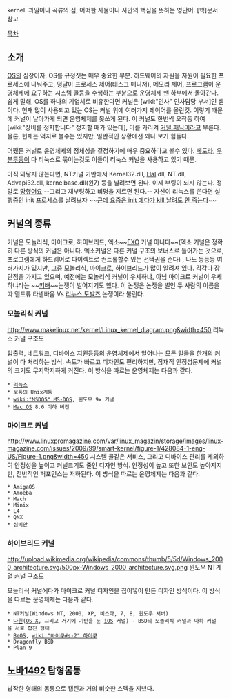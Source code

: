 kernel. 과일이나 곡류의 심, 어떠한 사물이나 사안의 핵심을 뜻하는 영단어. [핵]문서 참고

[[목차]]

== 소개 ==
[[OS]]의 심장이자, OS를 규정짓는 매우 중요한 부분. 하드웨어의 자원을 자원이 필요한 프로세스에 나눠주고, 덩달아 프로세스 제어(태스크 매니저), 메모리 제어, 프로그램이 운영체제에 요구하는 시스템 콜등을 수행하는 부분으로 운영체제 맨 하부에서 돌아간다. 쉽게 말해, OS를 하나의 기업체로 비유한다면 커널은 [wiki:"인사" 인사담당 부서]인 셈이다.  현재 많이 사용되고 있는 OS는 커널 위에 여러가지 레이어를 올린것. 이렇기 때문에 커널이 날아가게 되면 운영체제를 못쓰게 된다. 이 커널도 한번씩 오작동 하여 [wiki:"장비를 정지합니다" 정지할 때가 있는데], 이를 가리켜 [[커널 패닉]]이라고 부른다. 물론, 현재는 억지로 볼수는 있지만, 일반적인 상황에선 꽤나 보기 힘들다.

어쨌든 커널로 운영체제의 정체성을 결정하기에 매우 중요하다고 볼수 있다. [[페도라]], [[우분투]]등이 다 리눅스로 묶이는것도 이들이 리눅스 커널을 사용하고 있기 때문.

아직 와닿지 않는다면, NT커널 기반에서 Kernel32.dll, [[HAL9000|Hal]].dll, NT.dll, Advapi32.dll, kernelbase.dll(윈7) 등을 날려보면 된다. 이제 부팅이 되지 않는다. 정말로 [[망했어요]] --그리고 재부팅하고 비명을 지르면 된다.-- 자신이 리눅스를 쓴다면 실행중인 init 프로세스를 날려보자 ~~[http://unix.stackexchange.com/questions/7441/can-root-kill-init-process 근데 요즘은 init 에다가 kill 날려도 안 죽는다]~~ 
== 커널의 종류 ==
커널은 모놀리식, 마이크로, 하이브리드, 엑소~~[[EXO]] 커널 아니다~~(엑소 커널은 정확히 다른 방식의 커널은 아니다. 엑소커널은 다른 커널 구조의 보너스로 들어가는 것으로, 프로그램에게 하드웨어로 다이렉트로 컨트롤할수 있는 선택권을 준다) , 나노 등등등 여러가지가 있지만, 그중 모놀리식, 마이크로, 하이브리드가 많이 알려져 있다. 각각다 장단점을 가지고 있으며, 예전에는 모놀리식 커널이 우세하냐, 아님 마이크로 커널이 우세하냐라는 ~~[[키배]]~~논쟁이 벌어지기도 했다. 이 논쟁은 논쟁을 벌인 두 사람의 이름을 따 앤드류 타넨바움 Vs [[리누스 토발즈]] 논쟁이라 불린다.

=== 모놀리식 커널 ===
http://www.makelinux.net/kernel/Linux_kernel_diagram.png&width=450
리눅스 커널 구조도

입출력, 네트워크, 디바이스 지원등등의 운영체제에서 일어나는 모든 일들을 한개의 커널이 다 처리하는 방식. 속도가 빠르고 디자인도 편리하지만, 잠재적 안정성문제에 커널의 크기도 무지막지하게 커진다. 이 방식을 따르는 운영체제는 다음과 같다.
 * [[리눅스]]
 * 보통의 Unix계통
 * [[wiki:"MSDOS" MS-DOS]], 윈도우 9x 커널
 * [[Mac OS]] 8.6 이하 버전

=== 마이크로 커널 ===
http://www.linuxpromagazine.com/var/linux_magazin/storage/images/linux-magazine.com/issues/2009/99/smart-kernel/figure-1/428084-1-eng-US/Figure-1.png&width=450
시스템 콜같은 서비스, 그리고 디바이스 관리를 제외하여 안정성을 높이고 커널크기도 줄인 디자인 방식. 안정성이 높고 또한 보안도 높아지지만, 전반적인 퍼포먼스는 저하된다. 이 방식을 따르는 운영체제는 다음과 같다.
 * AmigaOS
 * Amoeba
 * Mach
 * Minix
 * L4
 * QNX
 * [[심비안]]

=== 하이브리드 커널 ===
http://upload.wikimedia.org/wikipedia/commons/thumb/5/5d/Windows_2000_architecture.svg/500px-Windows_2000_architecture.svg.png
윈도우 NT계열 커널 구조도

모놀리식 커널에다가 마이크로 커널 디자인을 집어넣어 만든 디자인 방식이다. 이 방식을 따르는 운영체제는 다음과 같다.
 * NT커널(Windows NT, 2000, XP, 비스타, 7, 8, 윈도우 서버)
 * [[다윈]]([[OS X]], 그리고 거기에 기반을 둔 [[iOS]] 커널) - BSD의 모놀리식 커널과 마하 커널을 서로 합친 형태
 * [[BeOS]], [[wiki:"하이쿠#s-2" 하이쿠]]
 * Dragonfly BSD
 * Plan 9

== [[노바1492]] 탑형몸통 == 

납작한 형태의 몸통으로 캡틴과 거의 비슷한 스펙을 지녔다. 
